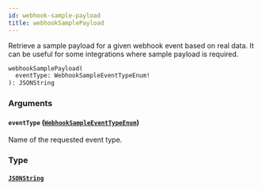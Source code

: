 ```yaml
---
id: webhook-sample-payload
title: webhookSamplePayload
---
```


Retrieve a sample payload for a given webhook event based on real data. It can be useful for some integrations where sample payload is required.

```graphql
webhookSamplePayload(
  eventType: WebhookSampleEventTypeEnum!
): JSONString
```

### Arguments

#### `eventType` ([`WebhookSampleEventTypeEnum`](../../../developer/api-reference/enums/webhook-sample-event-type-enum))

Name of the requested event type.

### Type

#### [`JSONString`](../../../developer/api-reference/scalars/jsonstring)
